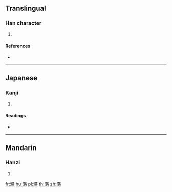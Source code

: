 {{character info/new}}
==Translingual==

===Han character===
{{Han char|rn=85|rad=水|as=14|sn=17|four=38133|canj=ETVP}}

# {{defn|Han|sort=水14}}

====References====
* {{Han ref|kx=0656.190|dkj=18515|hdz=31764.070|uh=6FE8|ud=28648|bh=ED5B|bd=60763}}

----

==Japanese==

===Kanji===
{{ja-kanji|grade=|rs=水14}}

# {{defn|lang=ja|sort=水14}}

====Readings====
* {{ja-readings|on=[[し]] (shi), [[じ]] (ji)|kun=}}

----

==Mandarin==

===Hanzi===
{{cmn-hanzi|pin=[[cí]] ([[ci2]])|wg=tz'u<sup>2</sup>}}

# {{defn|lang=cmn|sort=水14}}

[[fr:濨]]
[[hu:濨]]
[[pl:濨]]
[[th:濨]]
[[zh:濨]]